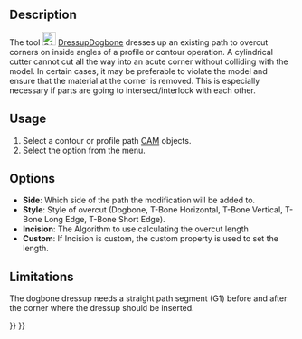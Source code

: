 <languages/>
<translate>

<!--T:12-->
{{Docnav
|[[CAM_DressupPathBoundary|DressupPathBoundary]]
|[[CAM_DressupDragKnife|DressupDragKnife]]
|[[CAM_Workbench|CAM]]
|IconL=CAM_DressupPathBoundary.svg
|IconR=CAM_DressupDragKnife.svg
|IconC=Workbench_CAM.svg
}}

<!--T:1-->
{{GuiCommand
|Name=CAM DressupDogbone
|MenuLocation=CAM → Path Dressup → Dogbone
|Workbenches=[[CAM_Workbench|CAM]]
|SeeAlso=[[CAM_DressupTag|CAM DressupTag]], [[CAM_DressupRampEntry|CAM DressupRampEntry]], [[CAM_DressupDragKnife|CAM DressupDragKnife]] 
}}

==Description== <!--T:2-->

<!--T:3-->
The tool [[Image:CAM_DressupDogbone.svg|24px]] [[CAM_DressupDogbone|DressupDogbone]] dresses up an existing path to overcut corners on inside angles of a profile or contour operation. A cylindrical cutter cannot cut all the way into an acute corner without colliding with the model. In certain cases, it may be preferable to violate the model and ensure that the material at the corner is removed. This is especially necessary if parts are going to intersect/interlock with each other.

==Usage== <!--T:4-->

<!--T:5-->
# Select a contour or profile path [[CAM_Workbench|CAM]] objects.
# Select the {{MenuCommand|CAM → Path Dressup → [[Image:CAM_DressupDogbone.svg|16px]] Dogbone}} option from the menu.

==Options== <!--T:6-->

<!--T:7-->
*'''Side''': Which side of the path the modification will be added to.
*'''Style''': Style of overcut (Dogbone, T-Bone Horizontal, T-Bone Vertical, T-Bone Long Edge, T-Bone Short Edge).
*'''Incision''': The Algorithm to use calculating the overcut length
*'''Custom''': If Incision is custom, the custom property is used to set the length.

==Limitations== <!--T:13-->

<!--T:8-->
The dogbone dressup needs a straight path segment (G1) before and after the corner where the dressup should be inserted.


<!--T:9-->
{{Docnav
|[[CAM_DressupPathBoundary|DressupPathBoundary]]
|[[CAM_DressupDragKnife|DressupDragKnife]]
|[[CAM_Workbench|CAM]]
|IconL=CAM_DressupPathBoundary.svg
|IconR=CAM_DressupDragKnife.svg
|IconC=Workbench_CAM.svg
}}

</translate>
{{CAM_Tools_navi{{#translation:}}}}
{{Userdocnavi{{#translation:}}}}